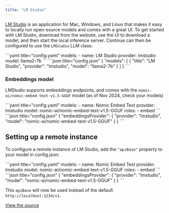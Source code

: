 ```yaml
---
title: "LM Studio"
---
```




[LM Studio](https://lmstudio.ai) is an application for Mac, Windows, and Linux that makes it easy to locally run open-source models and comes with a great UI. To get started with LM Studio, download from the website, use the UI to download a model, and then start the local inference server. Continue can then be configured to use the `LMStudio` LLM class:

<Tabs>
  <Tab title="YAML">
  ```yaml title="config.yaml"
  models:
    - name: LM Studio
      provider: lmstudio
      model: llama2-7b
  ```
  </Tab>
  <Tab title="JSON">
  ```json title="config.json"
  {
    "models": [
      {
        "title": "LM Studio",
        "provider": "lmstudio",
        "model": "llama2-7b"
      }
    ]
  }
  ```
  </Tab>
</Tabs>

### Embeddings model

LMStudio supports embeddings endpoints, and comes with the `nomic-ai/nomic-embed-text-v1.5-GGUF` model (as of Nov 2024, check your models)

<Tabs>
  <Tab title="YAML">
  ```yaml title="config.yaml"
  models:
    - name: Nomic Embed Text
      provider: lmstudio
      model: nomic-ai/nomic-embed-text-v1.5-GGUF
      roles:
        - embed
  ```
  </Tab>
  <Tab title="JSON">
  ```json title="config.json"
  {
    "embeddingsProvider": {
      "provider": "lmstudio",
      "model": "nomic-ai/nomic-embed-text-v1.5-GGUF"
    }
  }
  ```
  </Tab>
</Tabs>

## Setting up a remote instance

To configure a remote instance of LM Studio, add the `"apiBase"` property to your model in config.json:

<Tabs>
  <Tab title="YAML">
  ```yaml title="config.yaml"
  models:
    - name: Nomic Embed Text
      provider: lmstudio
      model: nomic-ai/nomic-embed-text-v1.5-GGUF
      roles:
        - embed
  ```
  </Tab>
  <Tab title="JSON">
  ```json title="config.json"
  {
    "embeddingsProvider": {
      "provider": "lmstudio",
      "model": "nomic-ai/nomic-embed-text-v1.5-GGUF"
    }
  }
  ```
  </Tab>
</Tabs>

This `apiBase` will now be used instead of the default `http://localhost:1234/v1`.

[View the source](https://github.com/continuedev/continue/blob/main/core/llm/llms/LMStudio.ts)
